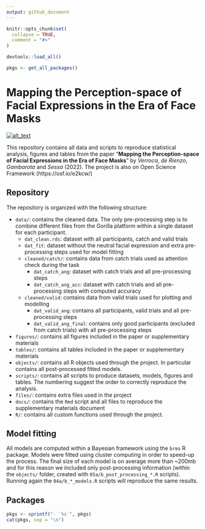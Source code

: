 ```yaml
---
output: github_document
---
```


<!-- README.md is generated from README.Rmd. Please edit that file -->

```r
knitr::opts_chunk$set(
  collapse = TRUE,
  comment = "#>"
)
```

```r
devtools::load_all()
```

```r
pkgs <- get_all_packages()
```

# Mapping the Perception-space of Facial Expressions in the Era of Face Masks

<!-- badges: start -->
[<img alt="alt_text" src="https://img.shields.io/badge/OSF-10.17605%2FOSF.IO%2FE2KCW-blue" />](https://osf.io/e2kcw/)
<!-- badges: end -->

This repository contains all data and scripts to reproduce statistical analysis, figures and tables from the paper "**Mapping the Perception-space of Facial Expressions in the Era of Face Masks**" by *Verroca*, *de Rienzo*, *Gambarota* and *Sessa* (2022). The project is also on Open Science Framework (https://osf.io/e2kcw/)

## Repository

The repository is organized with the following structure:

- `data/`: contains the cleaned data. The only pre-processing step is to combine different files from the Gorilla platform within a single dataset for each participant.
  - `dat_clean.rds`: dataset with all participants, catch and valid trials
  - `dat_fit`: dataset without the neutral facial expression and extra pre-processing steps used for model fitting
  - `cleaned/catch/`: contains data from catch trials used as attention check during the task
    - `dat_catch_ang`: dataset with catch trials and all pre-processing steps
    - `dat_catch_ang_acc`: dataset with catch trials and all pre-processing steps with computed accuracy
  - `cleaned/valid`: contains data from valid trials used for plotting and modelling
    - `dat_valid_ang`: contains all participants, valid trials and all pre-processing steps
    - `dat_valid_ang_final`: contains only good participants (excluded from catch trials) with all pre-processing steps
- `figures/`: contains all figures included in the paper or supplementary materials
- `tables/`: contains all tables included in the paper or supplementary materials
- `objects/`: contains all R objects used through the project. In particular contains all post-processed fitted models.
- `scripts/`: contains all scripts to produce datasets, models, figures and tables. The numbering suggest the order to correctly reproduce the analysis.
- `files/`: contains extra files used in the project
- `docs/`: contains the `Rmd` script and all files to reproduce the supplementary materials document
- `R/`: contains all custom functions used through the project.

## Model fitting

All models are computed within a Bayesian framework using the `brms` R package. Models were fitted using cluster computing in order to speed-up the process. The final size of each model is on average more than ~200mb and for this reason we included only post-processing information (within the `objects/` folder, created with `05a/b_post_processing_*.R` scripts). Running again the `04a/b_*_models.R` scripts will reproduce the same results.

## Packages

```r
pkgs <- sprintf("- `%s`", pkgs)
cat(pkgs, sep = "\n")
```